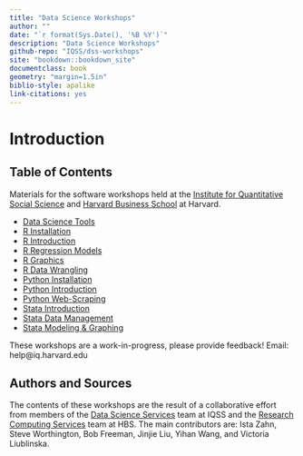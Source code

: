```yaml
---
title: "Data Science Workshops"
author: ""
date: "`r format(Sys.Date(), '%B %Y')`"
description: "Data Science Workshops"
github-repo: "IQSS/dss-workshops"
site: "bookdown::bookdown_site"
documentclass: book
geometry: "margin=1.5in"
biblio-style: apalike
link-citations: yes
---
```


# Introduction {-}

## Table of Contents {-}

Materials for the software workshops held at the [Institute for Quantitative Social Science](http://dss.iq.harvard.edu/) and [Harvard Business School](https://training.rcs.hbs.org) at Harvard.

* [Data Science Tools](./DataScienceTools.html)
* [R Installation](./Rinstall.html)
* [R Introduction](./Rintro.html)
* [R Regression Models](./Rmodels.html)
* [R Graphics](./Rgraphics.html)
* [R Data Wrangling](./RDataWrangling.html)
* [Python Installation](./PythonInstall.html)
* [Python Introduction](./PythonIntro.html)
* [Python Web-Scraping](./PythonWebScrape.html)
* [Stata Introduction](./StataIntro.html)
* [Stata Data Management](./StataDatMan.html)
* [Stata Modeling & Graphing](./StataModGraph.html)

These workshops are a work-in-progress, please provide feedback! Email: help@iq.harvard.edu

## Authors and Sources {-}

The contents of these workshops are the result of a collaborative effort from members of the [Data Science Services](http://dss.iq.harvard.edu) team at IQSS and the [Research Computing Services](https://training.rcs.hbs.org) team at HBS. The main contributors are: Ista Zahn, Steve Worthington, Bob Freeman, Jinjie Liu, Yihan Wang, and Victoria Liublinska.
